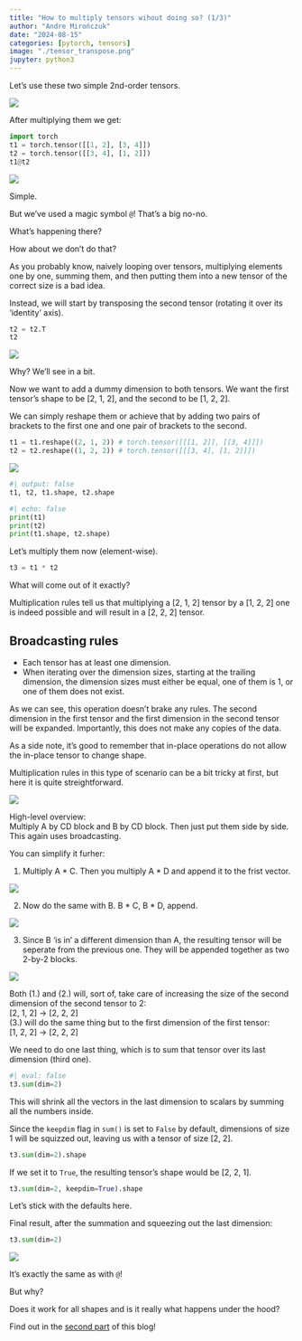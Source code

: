 ```yaml
---
title: "How to multiply tensors wihout doing so? (1/3)"
author: "Andre Mirończuk"
date: "2024-08-15"
categories: [pytorch, tensors]
image: "./tensor_transpose.png"
jupyter: python3
---
```


Let's use these two simple 2nd-order tensors.

![](./simple_tensors.png){fig-align="center"}

After multiplying them we get:

```python
import torch
t1 = torch.tensor([[1, 2], [3, 4]])
t2 = torch.tensor([[3, 4], [1, 2]])
t1@t2
```

![](./simple_matmul.png){fig-align="center"}

Simple.

But we've used a magic symbol `@`! That's a big no-no.

What's happening there?

How about we don't do that?

As you probably know, naively looping over tensors, multiplying elements one by one,
summing them, and then putting them into a new tensor of the correct size is a
bad idea.

Instead, we will start by transposing the second tensor (rotating it over its
'identity' axis).

```python
t2 = t2.T
t2
```

![](./tensor_transpose.png){fig-align="center"}

Why? We'll see in a bit.

Now we want to add a dummy dimension to both tensors. We want the first
tensor's shape to be [2, 1, 2], and the second to be [1, 2, 2].

We can simply reshape them or achieve that by adding two pairs of brackets to the
first one and one pair of brackets to the second.

```python
t1 = t1.reshape((2, 1, 2)) # torch.tensor([[[1, 2]], [[3, 4]]])
t2 = t2.reshape((1, 2, 2)) # torch.tensor([[[3, 4], [1, 2]]])
```

![](./tensor_reshaping.png){fig-align="center"}

```python
#| output: false
t1, t2, t1.shape, t2.shape
```

```python
#| echo: false
print(t1)
print(t2)
print(t1.shape, t2.shape)
```

Let's multiply them now (element-wise).
```python
t3 = t1 * t2
```

What will come out of it exactly?

Multiplication rules tell us that multiplying a [2, 1, 2] tensor by a [1, 2, 2] one
is indeed possible and will result in a [2, 2, 2] tensor.

::: {.callout-tip appearance="simple"}
## Broadcasting rules
* Each tensor has at least one dimension.
* When iterating over the dimension sizes, starting at the trailing dimension,
  the dimension sizes must either be equal, one of them is 1, or one of them does
  not exist.
:::

As we can see, this operation doesn't brake any rules. The second dimension in
the first tensor and the first dimension in the second tensor will be expanded.
Importantly, this does not make any copies of the data.

::: {.callout-note appearance="simple"}
As a side note, it's good to remember that in-place operations do not allow the in-place
tensor to change shape.
:::

Multiplication rules in this type of scenario can be a bit tricky at first, but
here it is quite streightforward.

![](./t1_t2_stripped.png){fig-align="center"}

High-level overview:  
Multiply A by CD block and B by CD block. Then just put them side by side. This again uses
broadcasting.

You can simplify it furher:  

1. Multiply A * C. Then you multiply A * D and append it to the frist vector.

![](./t1_t2_first_operation.png){fig-align="center"}

2. Now do the same with B. B * C, B * D, append.

![](./t1_t2_second_operation.png){fig-align="center"}

3. Since B 'is in' a different dimension than A, the resulting tensor will be
seperate from the previous one. They will be appended together as two 2-by-2
blocks.

![](./t1_t2_third_operation.png){fig-align="center"}

Both (1.) and (2.) will, sort of, take care of increasing the size of the second
dimension of the second tensor to 2:  
[2, 1, 2] -> [2, 2, 2]  
(3.) will do the same thing but to the first dimension of the first tensor:  
[1, 2, 2] -> [2, 2, 2]

We need to do one last thing, which is to sum that tensor over its last
dimension (third one).

```python
#| eval: false
t3.sum(dim=2)
```

This will shrink all the vectors in the last dimension to scalars by summing
all the numbers inside.

Since the `keepdim` flag in `sum()` is set to `False` by default,
dimensions of size 1 will be squizzed out, leaving us with a tensor of size [2,
2].

```python
t3.sum(dim=2).shape
```

If we set it to `True`, the resulting tensor's shape would be [2, 2, 1].

```python
t3.sum(dim=2, keepdim=True).shape
```

Let's stick with the defaults here.

Final result, after the summation and squeezing out the last dimension:

```python
t3.sum(dim=2)
```

![](./simple_matmul.png){fig-align="center"}

It's exactly the same as with `@`!

But why?

Does it work for all shapes and is it really what happens under the hood?

Find out in the [second part](../HowToMultiplyTensorsWithoutDoingSo2/index.qmd) of this blog!
